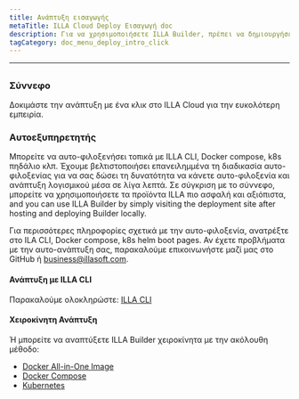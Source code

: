 ```yaml
---
title: Ανάπτυξη εισαγωγής
metaTitle: ILLA Cloud Deploy Εισαγωγή doc
description: Για να χρησιμοποιήσετε ILLA Builder, πρέπει να δημιουργήσετε ένα περιβάλλον αυτο-φιλοξενίας τοπικά ή να χρησιμοποιήσετε το ILLA Cloud για να παραλείψετε τη διαδικασία κατασκευής και να χρησιμοποιήσετε γρήγορα προϊόντα ILLA.
tagCategory: doc_menu_deploy_intro_click
---
```


* * *

## <Heading hidden>Ανάπτυξη εισαγωγής</Heading>

### Σύννεφο

Δοκιμάστε την ανάπτυξη με ένα κλικ στο ILLA Cloud για την ευκολότερη εμπειρία.

### Αυτοεξυπηρετητής

Μπορείτε να αυτο-φιλοξενήσει τοπικά με ILLA CLI, Docker compose, k8s πηδάλιο κλπ. Έχουμε βελτιστοποιήσει επανειλημμένα τη διαδικασία αυτο-φιλοξενίας για να σας δώσει τη δυνατότητα να κάνετε αυτο-φιλοξενία και ανάπτυξη λογισμικού μέσα σε λίγα λεπτά. Σε σύγκριση με το σύννεφο, μπορείτε να χρησιμοποιήσετε τα προϊόντα ILLA πιο ασφαλή και αξιόπιστα, and you can use ILLA Builder by simply visiting the deployment site after hosting and deploying Builder locally.

Για περισσότερες πληροφορίες σχετικά με την αυτο-φιλοξενία, ανατρέξτε στο ILA CLI, Docker compose, k8s helm boot pages.
Αν έχετε προβλήματα με την αυτο-ανάπτυξη σας, παρακαλούμε επικοινωνήστε μαζί μας στο GitHub ή business@illasoft.com.

#### Ανάπτυξη με ILLA CLI

Παρακαλούμε ολοκληρώστε: [ILLA CLI](https://www.illacloud.com/docs/illa-cli)

#### Χειροκίνητη Ανάπτυξη

Ή μπορείτε να αναπτύξετε ILLA Builder χειροκίνητα με την ακόλουθη μέθοδο:

-   [Docker All-in-One Image](https://github.com/illacloud/deploy-illa-manually/blob/main/docker/README.md)
-   [Docker Compose](https://github.com/illacloud/deploy-illa-manually/blob/main/docker-compose/README.md)
-   [Kubernetes](https://github.com/illacloud/deploy-illa-manually/blob/main/kubernetes/README.md)
